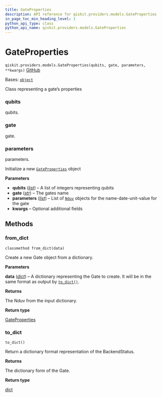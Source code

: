 ```yaml
---
title: GateProperties
description: API reference for qiskit.providers.models.GateProperties
in_page_toc_min_heading_level: 1
python_api_type: class
python_api_name: qiskit.providers.models.GateProperties
---
```


# GateProperties

<span id="qiskit.providers.models.GateProperties" />

`qiskit.providers.models.GateProperties(qubits, gate, parameters, **kwargs)` [GitHub](https://github.com/qiskit/qiskit/tree/stable/1.0/qiskit/providers/models/backendproperties.py "view source code")

Bases: [`object`](https://docs.python.org/3/library/functions.html#object "(in Python v3.12)")

Class representing a gate’s properties

<span id="qiskit.providers.models.GateProperties.qubits" />

### qubits

qubits.

<span id="qiskit.providers.models.GateProperties.gate" />

### gate

gate.

<span id="qiskit.providers.models.GateProperties.parameters" />

### parameters

parameters.

Initialize a new [`GateProperties`](#qiskit.providers.models.GateProperties "qiskit.providers.models.GateProperties") object

**Parameters**

*   **qubits** ([*list*](https://docs.python.org/3/library/stdtypes.html#list "(in Python v3.12)")) – A list of integers representing qubits
*   **gate** ([*str*](https://docs.python.org/3/library/stdtypes.html#str "(in Python v3.12)")) – The gates name
*   **parameters** ([*list*](https://docs.python.org/3/library/stdtypes.html#list "(in Python v3.12)")) – List of [`Nduv`](qiskit.providers.models.Nduv "qiskit.providers.models.Nduv") objects for the name-date-unit-value for the gate
*   **kwargs** – Optional additional fields

## Methods

### from\_dict

<span id="qiskit.providers.models.GateProperties.from_dict" />

`classmethod from_dict(data)`

Create a new Gate object from a dictionary.

**Parameters**

**data** ([*dict*](https://docs.python.org/3/library/stdtypes.html#dict "(in Python v3.12)")) – A dictionary representing the Gate to create. It will be in the same format as output by [`to_dict()`](#qiskit.providers.models.GateProperties.to_dict "qiskit.providers.models.GateProperties.to_dict").

**Returns**

The Nduv from the input dictionary.

**Return type**

[GateProperties](#qiskit.providers.models.GateProperties "qiskit.providers.models.GateProperties")

### to\_dict

<span id="qiskit.providers.models.GateProperties.to_dict" />

`to_dict()`

Return a dictionary format representation of the BackendStatus.

**Returns**

The dictionary form of the Gate.

**Return type**

[dict](https://docs.python.org/3/library/stdtypes.html#dict "(in Python v3.12)")


